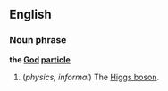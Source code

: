 ==English==
===Noun phrase===
'''the [[God]] [[particle]]'''

#(''physics, informal'') The [[Higgs boson]].